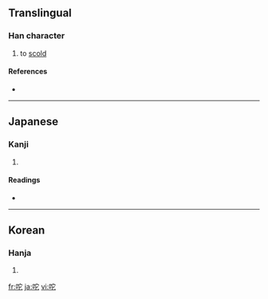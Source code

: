 ==Translingual==

===Han character===
{{Han char|rn=30|rad=口|as=05|sn=8|four=|canj=口十心 (RJP)}}

# to [[scold]]

====References====
* {{Han ref|kx=0185.211|dj=0405.170|hdz=10608.111|uh=549C|ud=21660}}

----

==Japanese==

===Kanji===
{{ja-kanji|grade=|rs=口05}}

# {{defn|Japanese|sort=口05}}

====Readings====
* {{ja-readings|on=[[た]] (ta), [[と]] (to)|kun=[[しかる]] (shikaru)}}

----

==Korean==

===Hanja===
{{ko-hanja|hangeul=타|rv=ta|mr=t'a}}

# {{defn|Korean|sort=口05}}

[[fr:咜]]
[[ja:咜]]
[[vi:咜]]